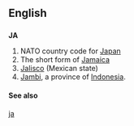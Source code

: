 {{also|Appendix:Variations of "ja"}}
==English==

==={{abbreviation}}===
'''JA'''
# NATO country code for [[Japan]]
# The short form of [[Jamaica]]
# [[Jalisco]] (Mexican state)
#[[Jambi]], a province of [[Indonesia]].

====See also====
[[ja]]